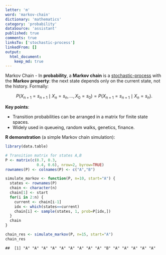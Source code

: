 ```yaml
---
letter: 'm'
word: 'markov-chain'
dictionary: 'mathematics'
category: 'probability'
dataSource: 'assistant'
published: true
comments: true
linksTo: ['stochastic-process']
linkedFrom: []
output:
  html_document:
    keep_md: true
---
```




<a id="markov-chain">Markov Chain</a> - In **probability**, a **Markov chain** is a [stochastic-process](#stochastic-process) with the **Markov property**: the next state depends only on the current state, not the history. Formally:

$$
P(X_{n+1}=s_{n+1}\mid X_n=s_n,\dots,X_0=s_0) = P(X_{n+1}=s_{n+1}\mid X_n=s_n).
$$

**Key points**:
- Transition probabilities can be arranged in a matrix for finite state spaces.
- Widely used in queueing, random walks, genetics, finance.

**R demonstration** (a simple Markov chain simulation):


``` r
library(data.table)

# Transition matrix for states A,B
P <- matrix(c(0.7, 0.3,
              0.4, 0.6), nrow=2, byrow=TRUE)
rownames(P) <- colnames(P) <- c("A","B")

simulate_markov <- function(P, n=10, start="A") {
  states <- rownames(P)
  chain <- character(n)
  chain[1] <- start
  for(i in 2:n) {
    current <- chain[i-1]
    idx <- which(states==current)
    chain[i] <- sample(states, 1, prob=P[idx,])
  }
  chain
}

chain_res <- simulate_markov(P, n=15, start="A")
chain_res
```

```
##  [1] "A" "A" "A" "A" "A" "A" "A" "A" "A" "B" "A" "A" "A" "A" "A"
```
